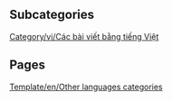 
== Subcategories ==
[[Category/vi/Các bài viết bằng tiếng Việt]]

== Pages ==
[[Template/en/Other languages categories]]
